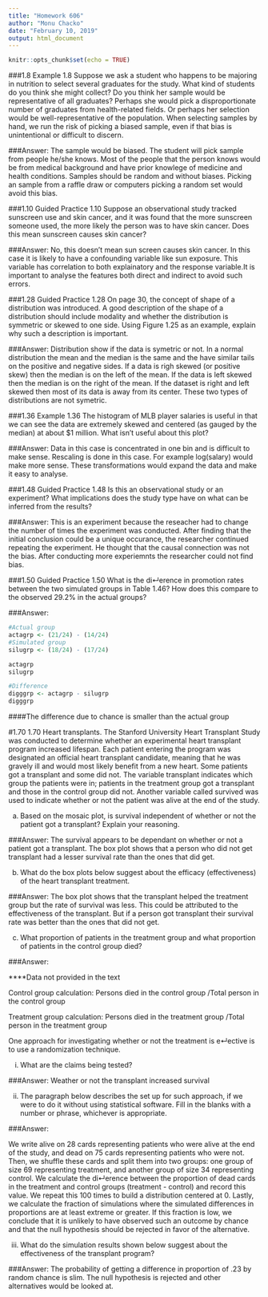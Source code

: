 ```yaml
---
title: "Homework 606"
author: "Monu Chacko"
date: "February 10, 2019"
output: html_document
---
```


```r
knitr::opts_chunk$set(echo = TRUE)
```


###1.8
Example 1.8 Suppose we ask a student who happens to be majoring in nutrition
to select several graduates for the study. What kind of students do you think she
might collect? Do you think her sample would be representative of all graduates?
Perhaps she would pick a disproportionate number of graduates from health-related
fields. Or perhaps her selection would be well-representative of the population. When
selecting samples by hand, we run the risk of picking a biased sample, even if that
bias is unintentional or difficult to discern.

###Answer:
The sample would be biased. The student will pick sample from people he/she knows. Most of the people that the person knows would be from medical background and have prior knowlege of medicine and health conditions. Samples should be random and without biases. Picking an sample from a raffle draw or computers picking a random set would avoid this bias.


###1.10
Guided Practice 1.10 Suppose an observational study tracked sunscreen use and
skin cancer, and it was found that the more sunscreen someone used, the more likely
the person was to have skin cancer. Does this mean sunscreen causes skin cancer?

###Answer:
No, this doesn't mean sun screen causes skin cancer. In this case it is likely to have a confounding variable like sun exposure. This variable has correlation to both explainatory and the response variable.It is important to analyse the features both direct and indirect to avoid such errors.

###1.28
Guided Practice 1.28 On page 30, the concept of shape of a distribution was
introduced. A good description of the shape of a distribution should include modality
and whether the distribution is symmetric or skewed to one side. Using Figure 1.25
as an example, explain why such a description is important.

###Answer:
Distribution show if the data is symetric or not. In a normal distribution the mean and the median is the same and the have similar tails on the positive and negative sides. If a data is righ skewed (or positive skew) then the median is on the left of the mean. If the data is left skewed then the median is on the right of the mean. If the dataset is right and left skewed then most of its data is away from its center. These two types of distributions are not symetric.  

###1.36
Example 1.36 The histogram of MLB player salaries is useful in that we can see
the data are extremely skewed and centered (as gauged by the median) at about $1
million. What isn’t useful about this plot?

###Answer:
Data in this case is concentrated in one bin and is difficult to make sense. Rescaling is done in this case. For example log(salary) would make more sense. These transformations would expand the data and make it easy to analyse.

###1.48
Guided Practice 1.48 Is this an observational study or an experiment? What
implications does the study type have on what can be inferred from the results?

###Answer:
This is an experiment because the reseacher had to change the number of times the experiment was conducted. After finding that the initial conclusion could be a unique occurance, the researcher continued repeating the experiment. He thought that the causal connection was not the bias. After conducting more experiemnts the researcher could not find bias.

###1.50
Guided Practice 1.50 What is the di↵erence in promotion rates between the two
simulated groups in Table 1.46? How does this compare to the observed 29.2% in the
actual groups?

###Answer:

```r
#Actual group
actagrp <- (21/24) - (14/24)
#Simulated group
silugrp <- (18/24) - (17/24)

actagrp
silugrp

#Difference
digggrp <- actagrp - silugrp
digggrp
```

####The difference due to chance is smaller than the actual group




#1.70
1.70 Heart transplants. The Stanford University Heart Transplant Study was conducted to
determine whether an experimental heart transplant program increased lifespan. Each patient
entering the program was designated an official heart transplant candidate, meaning that he was
gravely ill and would most likely benefit from a new heart. Some patients got a transplant and
some did not. The variable transplant indicates which group the patients were in; patients in the
treatment group got a transplant and those in the control group did not. Another variable called
survived was used to indicate whether or not the patient was alive at the end of the study.

a. Based on the mosaic plot, is survival independent of whether or not the patient got a transplant?
Explain your reasoning.

###Answer:
The survival appears to be dependant on whether or not a patient got a transplant. The box plot shows that a person who did not get transplant had a lesser survival rate than the ones that did get.

b. What do the box plots below suggest about the efficacy (effectiveness) of the heart transplant
treatment.

###Answer:
The box plot shows that the transplant helped the treatment group but the rate of survival was less. This could be attributed to the effectiveness of the transplant. But if a person got transplant their survival rate was better than the ones that did not get.

c. What proportion of patients in the treatment group and what proportion of patients in the
control group died?

###Answer:

****Data not provided in the text

Control group calculation:
Persons died in the control group /Total person in the control group


Treatment group calculation:
Persons died in the treatment group /Total person in the treatment group


One approach for investigating whether or not the treatment is e↵ective is to use a randomization
technique.

i. What are the claims being tested?

###Answer:
Weather or not the transplant increased survival

ii. The paragraph below describes the set up for such approach, if we were to do it without
using statistical software. Fill in the blanks with a number or phrase, whichever is
appropriate.

###Answer:

We write alive on 28 cards representing patients who were alive at
the end of the study, and dead on 75 cards representing patients
who were not. Then, we shuffle these cards and split them into two groups:
one group of size 69 representing treatment, and another group of
size 34 representing control. We calculate the di↵erence between
the proportion of dead cards in the treatment and control groups (treatment -
control) and record this value. We repeat this 100 times to build a distribution
centered at 0. Lastly, we calculate the fraction of simulations where
the simulated differences in proportions are at least extreme or greater. If this fraction is low,
we conclude that it is unlikely to have observed such an outcome by chance and
that the null hypothesis should be rejected in favor of the alternative.

iii. What do the simulation results shown below suggest about the effectiveness of the transplant
program?

###Answer:
The probability of getting a difference in proportion of .23 by random chance is slim. The null hypothesis is rejected and other alternatives would be looked at.
